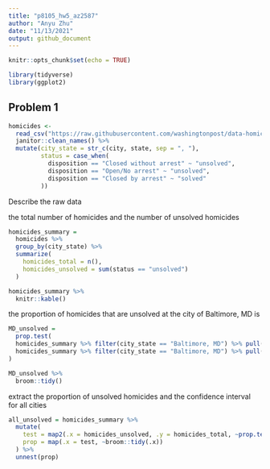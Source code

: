 ```yaml
---
title: "p8105_hw5_az2587"
author: "Anyu Zhu"
date: "11/13/2021"
output: github_document
---
```


```r
knitr::opts_chunk$set(echo = TRUE)
```

```r
library(tidyverse)
library(ggplot2)
```

## Problem 1

```r
homicides <- 
  read_csv("https://raw.githubusercontent.com/washingtonpost/data-homicides/master/homicide-data.csv") %>% 
  janitor::clean_names() %>% 
  mutate(city_state = str_c(city, state, sep = ", "),
         status = case_when(
           disposition == "Closed without arrest" ~ "unsolved",
           disposition == "Open/No arrest" ~ "unsolved",
           disposition == "Closed by arrest" ~ "solved"
         ))
```
Describe the raw data

the total number of homicides and the number of unsolved homicides
```r
homicides_summary = 
  homicides %>% 
  group_by(city_state) %>% 
  summarize(
    homicides_total = n(),
    homicides_unsolved = sum(status == "unsolved")
  ) 

homicides_summary %>% 
  knitr::kable()
```

the proportion of homicides that are unsolved at the city of Baltimore, MD is 
```r
MD_unsolved = 
  prop.test(
  homicides_summary %>% filter(city_state == "Baltimore, MD") %>% pull(homicides_unsolved),
  homicides_summary %>% filter(city_state == "Baltimore, MD") %>% pull(homicides_total)
)

MD_unsolved %>% 
  broom::tidy()
```

extract the proportion of unsolved homicides and the confidence interval for all cities
```r
all_unsolved = homicides_summary %>% 
  mutate(
    test = map2(.x = homicides_unsolved, .y = homicides_total, ~prop.test(x = .x, n = .y)),
    prop = map(.x = test, ~broom::tidy(.x))
  ) %>% 
  unnest(prop)
```



